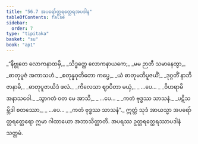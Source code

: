 ```yaml
---
title: "56.7 အပရော်တ္တရတ္ထေရအပဒါန"
tableOfContents: false
sidebar:
  order: 7
type: "tipitaka"
basket: "su"
book: "ap1"
---
```



<DynamicBreadcrumb />

<Division number="93" book="ap1" e="ch" v="20" p="436">

<Paragraph number="7775" type="verses" book="ap1">
_“နိဗ္ဗုတေ လောကနာထမှိ,_  
_သိဒ္ဓတ္ထေ လောကနာယကေ;_  
_မမ ဉာတီ သမာနေတွာ,_  
_ဓာတုပူဇံ အကာသဟံ._  

</Paragraph>

</Division>
<Division number="94" book="ap1" e="ch" v="20" p="436">

<Paragraph number="7776" type="verses" book="ap1">
_စတုန္နဝုတိတော ကပ္ပေ,_  
_ယံ ဓာတုမဘိပူဇယိံ;_  
_ဒုဂ္ဂတိံ နာဘိဇာနာမိ,_  
_ဓာတုပူဇာယိဒံ ဖလံ._  

</Paragraph>

</Division>
<Division number="95" book="ap1" e="ch" v="20" p="436">

<Paragraph number="7777" type="verses" book="ap1">
_ကိလေသာ ဈာပိတာ မယှံ,_  
_ …ပေ… _  
_ဝိဟရာမိ အနာသဝေါ._  

</Paragraph>

</Division>
<Division number="96" book="ap1" e="ch" v="20" p="436">

<Paragraph number="7778" type="verses" book="ap1">
_သွာဂတံ ဝတ မေ အာသိ,_  
_ …ပေ… _  
_ကတံ ဗုဒ္ဓဿ သာသနံ._  

</Paragraph>

</Division>
<Division number="97" book="ap1" e="ch" v="20" p="437">

<Paragraph number="7779" type="verses" book="ap1">
_ပဋိသမ္ဘိဒါ စတဿော,_  
_ …ပေ… _  
_ကတံ ဗုဒ္ဓဿ သာသနံ”._  

</Paragraph>

<Paragraph number="7780" book="ap1">
ဣတ္ထံ သုဒံ အာယသ္မာ အပရော်တ္တရတ္ထေရော ဣမာ ဂါထာယော အဘာသိတ္ထာတိ.

</Paragraph>
</Division>

<Paragraph number="7781" type="center" book="ap1">
အပရဿ ဥတ္တရတ္ထေရဿာပဒါနံ သတ္တမံ.
</Paragraph>